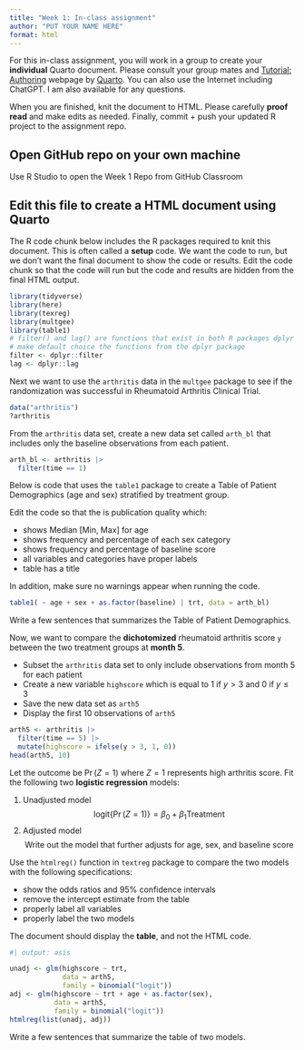 ```yaml
---
title: "Week 1: In-class assignment"
author: "PUT YOUR NAME HERE"
format: html
---
```


For this in-class assignment, you will work in a group to create your **individual** Quarto document. Please consult your group mates and [Tutorial: Authoring](https://quarto.org/docs/get-started/authoring/rstudio.html) webpage by [Quarto](https://quarto.org/). You can also use the Internet including ChatGPT. I am also available for any questions.

When you are finished, knit the document to HTML. Please carefully **proof read** and make edits as needed. Finally, commit + push your updated R project to the assignment repo. 

## Open GitHub repo on your own machine

Use R Studio to open the Week 1 Repo from GitHub Classroom

## Edit this file to create a HTML document using Quarto

The R code chunk below includes the R packages required to knit this document. This is often called a **setup** code. We want the code to run, but we don't want the final document to show the code or results. Edit the code chunk so that the code will run but the code and results are hidden from the final HTML output.

```r
library(tidyverse)
library(here)
library(texreg)
library(multgee)
library(table1)
# filter() and lag() are functions that exist in both R packages dplyr and stats
# make default choice the functions from the dplyr package
filter <- dplyr::filter
lag <- dplyr::lag
```

Next we want to use the `arthritis` data in the `multgee` package to see if the randomization was successful in Rheumatoid Arthritis Clinical Trial. 

```r
data("arthritis")
?arthritis
```

From the `arthritis` data set, create a new data set called `arth_bl` that includes only the baseline observations from each patient.

```r
arth_bl <- arthritis |>
  filter(time == 1)
```

Below is code that uses the `table1` package to create a Table of Patient Demographics (age and sex) stratified by treatment group. 

Edit the code so that the is publication quality which:

-   shows Median [Min, Max] for age
-   shows frequency and percentage of each sex category
-   shows frequency and percentage of baseline score
-   all variables and categories have proper labels
-   table has a title

In addition, make sure no warnings appear when running the code.

```r
table1( ~ age + sex + as.factor(baseline) | trt, data = arth_bl)
```


Write a few sentences that summarizes the Table of Patient Demographics.

Now, we want to compare the **dichotomized** rheumatoid arthritis score `y` between the two treatment groups at **month 5**.

-   Subset the `arthritis` data set to only include observations from month 5 for each patient
-   Create a new variable `highscore` which is equal to 1 if $y > 3$ and 0 if $y \leq 3$ 
-   Save the new data set as `arth5`
-   Display the first 10 observations of `arth5`

```r
arth5 <- arthritis |>
  filter(time == 5) |>
  mutate(highscore = ifelse(y > 3, 1, 0))
head(arth5, 10)
```

Let the outcome be $\Pr(Z=1)$ where $Z=1$ represents high arthritis score. Fit the following two **logistic regression** models:

1. Unadjusted model
$$
\text{logit}\left\{\Pr(Z=1)\right\} = \beta_0 + \beta_1\text{Treatment}
$$
2. Adjusted model
$$
\text{Write out the model that further adjusts for age, sex, and baseline score}
$$

Use the `htmlreg()` function in `textreg` package to compare the two models with the following specifications:

-   show the odds ratios and 95\% confidence intervals
-   remove the intercept estimate from the table
-   properly label all variables
-   properly label the two models

The document should display the **table**, and not the HTML code.


```r
#| output: asis

unadj <- glm(highscore ~ trt, 
             data = arth5,
             family = binomial("logit"))
adj <- glm(highscore ~ trt + age + as.factor(sex), 
           data = arth5,
           family = binomial("logit"))
htmlreg(list(unadj, adj))
```

Write a few sentences that summarize the table of two models.

